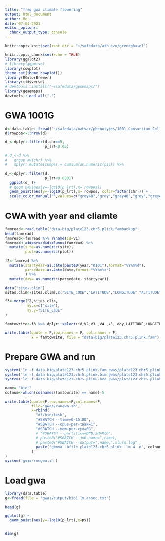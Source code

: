 ```yaml
---
title: "freq gwa climate flowering"
output: html_document
author: Moi
date: 07-04-2021
editor_options: 
  chunk_output_type: console
---
```


```r
knitr::opts_knit$set(root.dir = "~/safedata/ath_evo/grenephase1")

knitr::opts_chunk$set(echo = TRUE)
library(ggplot2)
# library(ggpmisc)
library(cowplot)
theme_set(theme_cowplot())
library(RColorBrewer)
library(tidyverse)
# devtools::install("~/safedata/genemaps/")
library(genemaps)
devtools::load_all(".") 

```

# GWA 1001G
```r
d<-data.table::fread("~/safedata/natvar/phenotypes/1001_Consortium_Cell_2016_PID_27293186/1001/FT10/output/1001_Consortium_Cell_2016_PID_27293186.lmm.assoc.txt")
d$rowpos<-1:nrow(d)

d_<-dplyr::filter(d,chr==5, 
                  p_lrt<0.05)

# d_<-d %>%
#   group_by(chr) %>%
#   dplyr::mutate(cumpos = cumsum(as.numeric(ps))) %>%

d_<-dplyr::filter(d,
                  p_lrt<0.0001)
  ggplot(d_ )+
  # geom_hex(aes(y=-log10(p_lrt),x= rowpos)) 
  geom_point(aes(y=-log10(p_lrt),x= rowpos, color=factor(chr))) +
  scale_color_manual("",values=c("grey40","grey","grey40","grey","grey40"))

```

# GWA with year and cliamte
```r
famread<-read.table("data-big/plate123.chr5.plink.fambackup")
head(famread)
famread<-famread %>% rename(id=V1)
famread<-addparsedidcolumns(famread) %>% 
  mutate(site=as.numeric(site),
         plot=as.numeric(plot))

f2<-famread %>% 
  mutate(startyear=as.Date(paste0(year,"0101"),format="%Y%m%d"),
         parsedate=as.Date(date,format="%Y%m%d")
         ) %>%
  mutate(doy= as.numeric(parsedate- startyear))

data("sites.clim")
sites.clim<-sites.clim[,c("SITE_CODE","LATITUDE","LONGITUDE","ALTITUDE",paste0("bio",1:19))]

f3<-merge(f2,sites.clim,
          by.x=c("site"),
          by.y="SITE_CODE"
)

famtowrite<-f3 %>% dplyr::select(id,V2,V3 ,V4 ,V5, doy,LATITUDE,LONGITUDE, ALTITUDE,bio1,bio2,bio3,bio4,bio5,bio6,bio7,bio8,bio9,bio10,bio11,bio12,bio13,bio14,bio15,bio16,bio17,bio18,bio19)

write.table(quote = F,row.names = F, col.names = F,
            x = famtowrite, file = "data-big/plate123.chr5.plink.fam")

```

# Prepare GWA and run
```r

system('ln -f data-big/plate123.chr5.plink.fam gwas/plate123.chr5.plink.fam')
system('ln -f data-big/plate123.chr5.plink.bim gwas/plate123.chr5.plink.bim')
system('ln -f data-big/plate123.chr5.plink.bed gwas/plate123.chr5.plink.bed')

name= "bio1"
colnum<-which(colnames(famtowrite) == name)-5

write.table(quote=F,row.names=F,col.names=F,
            file='gwas/rungwa.sh',
            x=rbind(
              "#!/bin/bash",
              "#SBATCH --time=0-15:00",
              "#SBATCH --cpus-per-task=1",
              "#SBATCH --mem-per-cpu=6G",
              # "#SBATCH --partition=DPB,SHARED",
              # paste0("#SBATCH --job-name=",name),
              # paste0("#SBATCH --output=",name,".slurm.log"),
              paste('gemma -bfile plate123.chr5.plink -lm 4 -n', colnum , '-o ',paste0(name,'.lm'))
            )
)
system('gwas/rungwa.sh')

```

# Load gwa
```r
library(data.table)
g<-fread(file = "gwas/output/bio1.lm.assoc.txt")

head(g)

ggplot(g) +
  geom_point(aes(y=-log10(p_lrt),x=ps))


dim(g)

```

